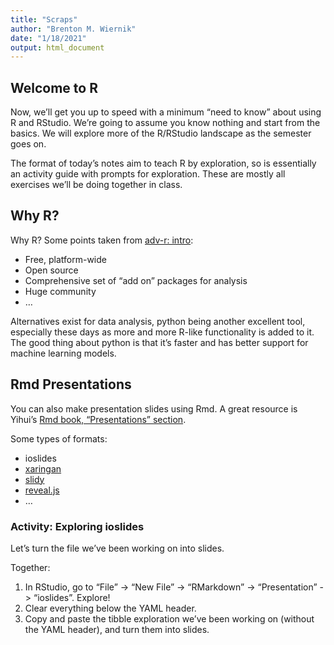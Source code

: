 ```yaml
---
title: "Scraps"
author: "Brenton M. Wiernik"
date: "1/18/2021"
output: html_document
---
```


## Welcome to R

Now, we'll get you up to speed with a minimum "need to know" about using R and 
RStudio. We're going to assume you know nothing and start from the basics. We will
explore more of the R/RStudio landscape as the semester goes on.

The format of today's notes aim to teach R by exploration, so is essentially an 
activity guide with prompts for exploration. These are mostly all exercises 
we'll be doing together in class. 


## Why R?

Why R? Some points taken from [adv-r: intro](http://adv-r.had.co.nz/Introduction.html):

- Free, platform-wide
- Open source
- Comprehensive set of "add on" packages for analysis
- Huge community
- …

Alternatives exist for data analysis, python being another excellent tool, 
especially these days as more and more R-like functionality is added to it. The 
good thing about python is that it's faster and has better support for machine 
learning models. 



## Rmd Presentations

You can also make presentation slides using Rmd. A great resource is Yihui's 
[Rmd book, "Presentations" section](https://bookdown.org/yihui/rmarkdown/presentations.html).

Some types of formats:

- ioslides
- [xaringan](https://slides.yihui.name/xaringan/#1)
- [slidy](https://www.w3.org/Talks/Tools/Slidy2/#(1))
- [reveal.js](https://revealjs.com/#/)
- ...


### Activity: Exploring ioslides

Let's turn the file we've been working on into slides.

Together:

1. In RStudio, go to "File" -> "New File" -> "RMarkdown" -> 
   "Presentation" -> "ioslides". Explore!
2. Clear everything below the YAML header.
3. Copy and paste the tibble exploration we've been working on 
   (without the YAML header), and turn them into slides.